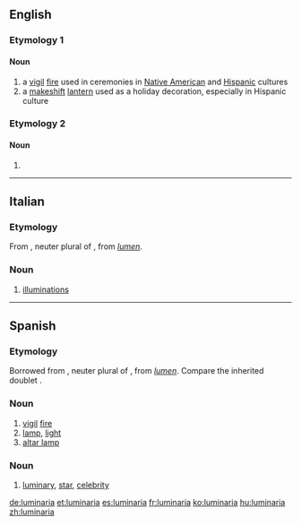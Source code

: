 ==English==

===Etymology 1===
{{etyl|es|en}}

====Noun====
{{en-noun}}
{{slim-wikipedia}}

# a [[vigil]] [[fire]] used in ceremonies in [[Native American]] and [[Hispanic]] cultures
# a [[makeshift]] [[lantern]] used as a holiday decoration, especially in Hispanic culture

===Etymology 2===

====Noun====
{{head|en|noun plural form}}

# {{plural of|luminarium|lang=en}}

----

==Italian==

===Etymology===
From {{etyl|LL.|it}} {{term|luminaria|lang=la}}, neuter plural of {{term|luminare|lang=la}}, from {{etyl|la|it}} ''[[lumen]]''.

===Noun===
{{wikipedia|lang=it}}
{{it-noun|f}}

# {{context|chiefly|in the plural|lang=it}} [[illuminations]]

----

==Spanish==

===Etymology===
Borrowed from {{etyl|LL.|es}} {{term|luminaria|lang=la}}, neuter plural of {{term|luminare|lang=la}}, from {{etyl|la|es}} ''[[lumen]]''. Compare the inherited doublet {{m|es|lumbrera}}.

===Noun===
{{es-noun|f}}

# [[vigil]] [[fire]]
# [[lamp]], [[light]]
# [[altar lamp]]

===Noun===
{{es-noun|mf}}

# [[luminary]], [[star]], [[celebrity]]

[[de:luminaria]]
[[et:luminaria]]
[[es:luminaria]]
[[fr:luminaria]]
[[ko:luminaria]]
[[hu:luminaria]]
[[zh:luminaria]]